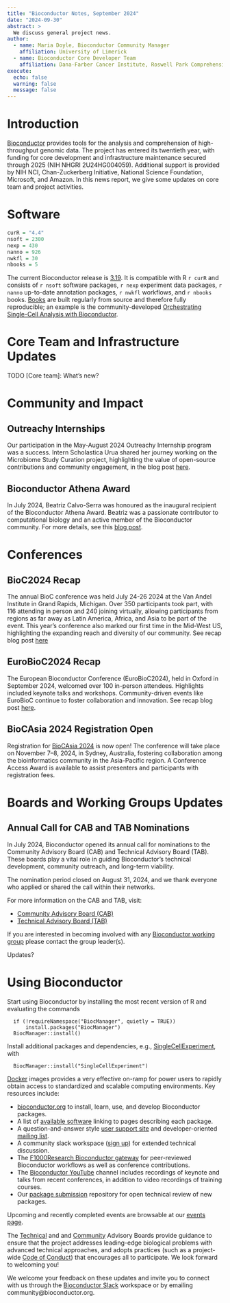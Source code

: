 ```yaml
---
title: "Bioconductor Notes, September 2024"
date: "2024-09-30"
abstract: >
  We discuss general project news.
author:
  - name: Maria Doyle, Bioconductor Community Manager
    affiliation: University of Limerick
  - name: Bioconductor Core Developer Team
    affiliation: Dana-Farber Cancer Institute, Roswell Park Comprehensive Cancer Center, City University of New York, Fred Hutchinson Cancer Research Center, Mass General Brigham
execute: 
  echo: false
  warning: false
  message: false
---
```



# Introduction 

[Bioconductor](https://bioconductor.org) provides
tools for the analysis and comprehension of high-throughput genomic
data.  The project has entered its twentieth year, with funding
for core development and infrastructure maintenance secured
through 2025 (NIH NHGRI 2U24HG004059).  Additional support is provided
by NIH NCI, Chan-Zuckerberg Initiative, National Science Foundation,
Microsoft, and Amazon. In this news report, we give some updates on 
core team and project activities.
 
# Software

```r
curR = "4.4"
nsoft = 2300
nexp = 430
nanno = 926
nwkfl = 30
nbooks = 5
```

The current Bioconductor release is [3.19](https://bioconductor.org/news/bioc_3_19_release/). It is
compatible with R `r curR` and consists of `r nsoft` software packages, `r nexp`
experiment data packages, `r nanno` up-to-date annotation packages, `r nwkfl`
workflows, and `r nbooks` books. [Books](https://bioconductor.org/books/release/) are
built regularly from source and therefore fully
reproducible; an example is the
community-developed [Orchestrating Single-Cell Analysis with Bioconductor](https://bioconductor.org/books/release/OSCA/).


# Core Team and Infrastructure Updates

TODO [Core team]: What's new?

# Community and Impact

## Outreachy Internships

Our participation in the May-August 2024 Outreachy Internship program was a success. Intern Scholastica Urua shared her journey working on the Microbiome Study Curation project, highlighting the value of open-source contributions and community engagement, in the blog post [here](https://blog.bioconductor.org/posts/2024-08-15-OutreachyInternshipExperience/).

## Bioconductor Athena Award

In July 2024, Beatriz Calvo-Serra was honoured as the inaugural recipient of the Bioconductor Athena Award. Beatriz was a passionate contributor to computational biology and an active member of the Bioconductor community. For more details, see this [blog post](https://blog.bioconductor.org/posts/2024-07-29-athena-award/).

# Conferences

## BioC2024 Recap

The annual BioC conference was held July 24-26 2024 at the Van Andel Institute in Grand Rapids, Michigan. Over 350 participants took part, with 116 attending in person and 240 joining virtually, allowing participants from regions as far away as Latin America, Africa, and Asia to be part of the event. This year’s conference also marked our first time in the Mid-West US, highlighting the expanding reach and diversity of our community. See recap blog post [here](
https://blog.bioconductor.org/posts/2024-08-12-bioc2024-recap/)

## EuroBioC2024 Recap

The European Bioconductor Conference (EuroBioC2024), held in Oxford in September 2024, welcomed over 100 in-person attendees. Highlights included keynote talks and workshops. Community-driven events like EuroBioC continue to foster collaboration and innovation. See recap blog post [here](https://blog.bioconductor.org/posts/2024-09-20-eurobioc2024-recap/).

## BioCAsia 2024 Registration Open

Registration for [BioCAsia 2024](https://biocasia2024.bioconductor.org/) is now open! The conference will take place on November 7–8, 2024, in Sydney, Australia, fostering collaboration among the bioinformatics community in the Asia-Pacific region. A Conference Access Award is available to assist presenters and participants with registration fees.


# Boards and Working Groups Updates

## Annual Call for CAB and TAB Nominations

In July 2024, Bioconductor opened its annual call for nominations to the Community Advisory Board (CAB) and Technical Advisory Board (TAB). These boards play a vital role in guiding Bioconductor's technical development, community outreach, and long-term viability.

The nomination period closed on August 31, 2024, and we thank everyone who applied or shared the call within their networks.

For more information on the CAB and TAB, visit:

- [Community Advisory Board (CAB)](https://bioconductor.org/about/community-advisory-board/)
- [Technical Advisory Board (TAB)](https://bioconductor.org/about/technical-advisory-board/)


If you are interested in becoming involved with any [Bioconductor working group](https://workinggroups.bioconductor.org/currently-active-working-groups-committees.html) please contact the group leader(s).

Updates?


# Using Bioconductor

Start using
Bioconductor by installing the most recent version of R and evaluating
the commands
```
  if (!requireNamespace("BiocManager", quietly = TRUE))
      install.packages("BiocManager")
  BiocManager::install()
```

Install additional packages and dependencies,
e.g., [SingleCellExperiment](https://bioconductor.org/packages/SingleCellExperiment), with
```
  BiocManager::install("SingleCellExperiment")
```
[Docker](https://bioconductor.org/help/docker/)
images provides a very effective on-ramp for power users to rapidly
obtain access to standardized and scalable computing environments.
Key resources include:


- [bioconductor.org](https://bioconductor.org) to install,
  learn, use, and develop Bioconductor packages.
- A list of [available software](https://bioconductor.org/packages)
  linking to pages describing each package.
- A question-and-answer style
  [user support site](https://support.bioconductor.org) and
  developer-oriented [mailing list](https://stat.ethz.ch/mailman/listinfo/bioc-devel).
- A community slack workspace ([sign up](https://slack.bioconductor.org))
   for extended technical discussion.
- The [F1000Research Bioconductor gateway](https://f1000research.com/gateways/bioconductor)
for peer-reviewed Bioconductor workflows as well as conference contributions.
- The [Bioconductor YouTube](https://www.youtube.com/user/bioconductor)
     channel includes recordings of keynote and talks from recent 
     conferences, in addition to 
     video recordings of training courses. 
- Our [package submission](https://github.com/Bioconductor/Contributions)
  repository for open technical review of new packages.

Upcoming and recently completed events are browsable at our
[events page](https://bioconductor.org/help/events/).

The [Technical](https://bioconductor.org/about/technical-advisory-board/)
and and [Community](https://bioconductor.org/about/community-advisory-board/)
Advisory Boards provide guidance to ensure that the project addresses
leading-edge biological problems with advanced technical approaches,
and adopts practices (such as a
project-wide [Code of Conduct](https://bioconductor.org/about/code-of-conduct/))
that encourages all to participate. We look forward to
welcoming you!

We welcome your feedback on these updates and invite you to connect with us through the [Bioconductor Slack](https://slack.bioconductor.org) workspace or by emailing community@bioconductor.org.
